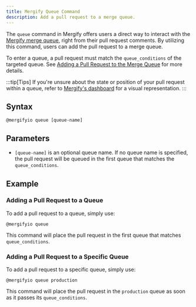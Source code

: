 ```yaml
---
title: Mergify Queue Command
description: Add a pull request to a merge queue.
---
```


The `queue` command in Mergify offers users a direct way to interact with the
[Mergify merge queue](/merge-queue), right from their pull request
comments. By utilizing this command, users can add the pull request to a merge
queue.

To enter a queue, a pull request must match the `queue_conditions` of the
targeted queue. See [Adding a Pull Request to the Merge
Queue](/merge-queue/lifecycle#adding-a-pull-request-to-the-merge-queue) for
more details.

:::tip[Tips]
  If you're unsure about the state or position of your pull request within a
  queue, refer to [Mergify's dashboard](https://dashboard.mergify.com) for a
  visual representation.
:::

## Syntax

```text
@mergifyio queue [queue-name]
```

## Parameters

- `[queue-name]` is an optional queue name. If no queue name is specified, the
  pull request will be queued in the first queue that matches the
  `queue_conditions`.

## Example

### Adding a Pull Request to a Queue

To add a pull request to a queue, simply use:

```text
@mergifyio queue
```

This command will place the pull request in the first queue that matches
`queue_conditions`.

### Adding a Pull Request to a Specific Queue

To add a pull request to a specific queue, simply use:

```text
@mergifyio queue production
```

This command will place the pull request in the `production` queue as soon as
it passes its `queue_conditions`.
